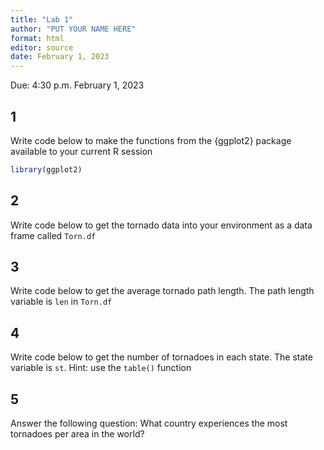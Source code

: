 ```yaml
---
title: "Lab 1"
author: "PUT YOUR NAME HERE"
format: html
editor: source
date: February 1, 2023
---
```


Due: 4:30 p.m. February 1, 2023

## 1

Write code below to make the functions from the {ggplot2} package available to your current R session
```r
library(ggplot2)
```


## 2

Write code below to get the tornado data into your environment as a data frame called `Torn.df`

## 3

Write code below to get the average tornado path length. The path length variable is `len` in `Torn.df`

## 4

Write code below to get the number of tornadoes in each state. The state variable is `st`. Hint: use the `table()` function

## 5

Answer the following question: What country experiences the most tornadoes per area in the world?
